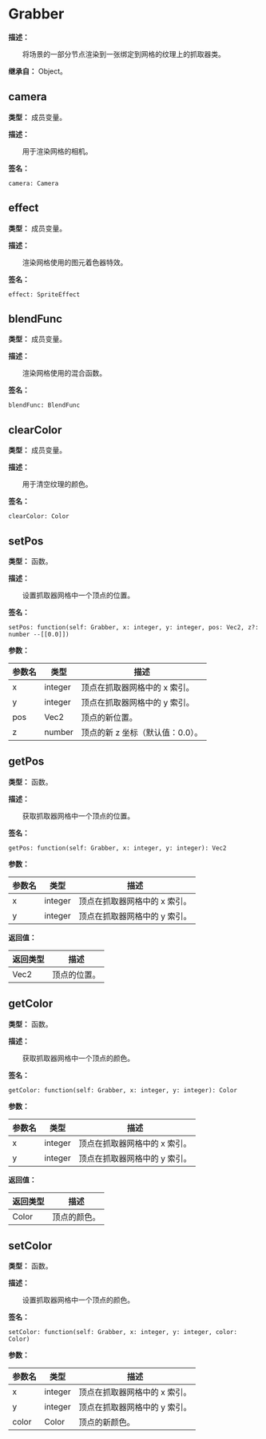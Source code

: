 
# Grabber

**描述：**

&emsp;&emsp;将场景的一部分节点渲染到一张绑定到网格的纹理上的抓取器类。

**继承自：** Object。

## camera

**类型：** 成员变量。

**描述：**

&emsp;&emsp;用于渲染网格的相机。

**签名：**
```tl
camera: Camera
```

## effect

**类型：** 成员变量。

**描述：**

&emsp;&emsp;渲染网格使用的图元着色器特效。

**签名：**
```tl
effect: SpriteEffect
```

## blendFunc

**类型：** 成员变量。

**描述：**

&emsp;&emsp;渲染网格使用的混合函数。

**签名：**
```tl
blendFunc: BlendFunc
```

## clearColor

**类型：** 成员变量。

**描述：**

&emsp;&emsp;用于清空纹理的颜色。

**签名：**
```tl
clearColor: Color
```

## setPos

**类型：** 函数。

**描述：**

&emsp;&emsp;设置抓取器网格中一个顶点的位置。

**签名：**
```tl
setPos: function(self: Grabber, x: integer, y: integer, pos: Vec2, z?: number --[[0.0]])
```

**参数：**

| 参数名 | 类型 | 描述 |
| --- | --- | --- |
| x | integer | 顶点在抓取器网格中的 x 索引。 |
| y | integer | 顶点在抓取器网格中的 y 索引。 |
| pos | Vec2 | 顶点的新位置。 |
| z | number | 顶点的新 z 坐标（默认值：0.0）。 |

## getPos

**类型：** 函数。

**描述：**

&emsp;&emsp;获取抓取器网格中一个顶点的位置。

**签名：**
```tl
getPos: function(self: Grabber, x: integer, y: integer): Vec2
```

**参数：**

| 参数名 | 类型 | 描述 |
| --- | --- | --- |
| x | integer | 顶点在抓取器网格中的 x 索引。 |
| y | integer | 顶点在抓取器网格中的 y 索引。 |

**返回值：**

| 返回类型 | 描述 |
| --- | --- |
| Vec2 | 顶点的位置。 |

## getColor

**类型：** 函数。

**描述：**

&emsp;&emsp;获取抓取器网格中一个顶点的颜色。

**签名：**
```tl
getColor: function(self: Grabber, x: integer, y: integer): Color
```

**参数：**

| 参数名 | 类型 | 描述 |
| --- | --- | --- |
| x | integer | 顶点在抓取器网格中的 x 索引。 |
| y | integer | 顶点在抓取器网格中的 y 索引。 |

**返回值：**

| 返回类型 | 描述 |
| --- | --- |
| Color | 顶点的颜色。 |

## setColor

**类型：** 函数。

**描述：**

&emsp;&emsp;设置抓取器网格中一个顶点的颜色。

**签名：**
```tl
setColor: function(self: Grabber, x: integer, y: integer, color: Color)
```

**参数：**

| 参数名 | 类型 | 描述 |
| --- | --- | --- |
| x | integer | 顶点在抓取器网格中的 x 索引。 |
| y | integer | 顶点在抓取器网格中的 y 索引。 |
| color | Color | 顶点的新颜色。 |